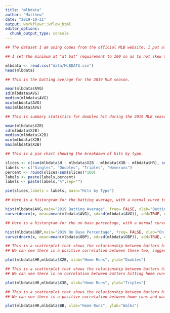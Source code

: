 ```yaml
---
title: "mlbdata"
author: "Matthew"
date: "2019-10-21"
output: workflowr::wflow_html
editor_options:
  chunk_output_type: console
---
```





```r
## The dataset I am using comes from the official MLB website. I put all of this information into an excel and turned it into a CSV. It includes a variety of batting data, including singles, doubles, triples home runs, batting average, and additional advanced metrics.

## I set the minimum at "at bat" requirement to 100 so as to not skew the data set from players who may not typically bat (pitchers, reserve players) and obtain a more accurate set of information. This is common practice for sports analysis.

mlbdata <- read.csv("data/MLBDATA.csv")
head(mlbdata)
```




```r
## This is the batting average for the 2019 MLB season. 

mean(mlbdata$AVG)
sd(mlbdata$AVG)
median(mlbdata$AVG)
min(mlbdata$AVG)
max(mlbdata$AVG)
```

```r
## This is summary statistics for doubles hit during the 2019 MLB season. 

mean(mlbdata$X2B)
sd(mlbdata$X2B)
median(mlbdata$X2B)
min(mlbdata$X2B)
max(mlbdata$X2B)
```


```r

## This is a pie chart showing the breakdown of hits by type.

slices <- c(sum(mlbdata$H - mlbdata$X2B - mlbdata$X3B - mlbdata$HR), sum(mlbdata$X2B), sum(mlbdata$X3B), sum(mlbdata$HR))
labels <- c("Singles", "Doubles", "Triples", "Homeruns")
percent <- round(slices/sum(slices)*100)
labels <- paste(labels,percent)
labels <- paste(labels,"%",sep="")

pie(slices,labels = labels, main="Hits by Type")


```


```r
## Here is a historgram for the batting average, with a normal curve to show comparison to. This data appears close to being normally distributed

hist(mlbdata$AVG,main="2019 Batting Average", freq= FALSE, xlab="Batting Average", ylab= NULL, col="lightblue1")
curve(dnorm(x, mean=mean(mlbdata$AVG), sd=sd(mlbdata$AVG)), add=TRUE, col="darkblue",lwd=1)
```

```r
## Here is a historgram for the on base percentage, with a normal curve to show comparison to. This data appears close to being normally distributed, similar to the batting average histogram.

hist(mlbdata$OBP,main="2019 On Base Percentage", freq= FALSE, xlab="On Base Percentage", ylab= NULL, col="lightblue1")
curve(dnorm(x, mean=mean(mlbdata$OBP), sd=sd(mlbdata$OBP)), add=TRUE, col="darkblue",lwd=1)
```


```r
## This is a scatterplot that shows the relationship between batters hitting home runs and doubles. 
## We can see there is a positive correlation between these two, suggesting that a player who hits a lot of homeruns will likely also hit a lot of doubles throughout the season

plot(mlbdata$HR,mlbdata$X2B, xlab="Home Runs", ylab="Doubles")
```


```r
## This is a scatterplot that shows the relationship between batters hitting home runs and triples. 
## We can see there is no correlation between batters hitting home runs and triples. This is likely because power hitters lack the speed to get around the bases quickly enough to get to third base. 

plot(mlbdata$HR,mlbdata$X3B, xlab="Home Runs", ylab="Triples")
```


```r
## This is a scatterplot that shows the relationship between batters hitting home runs and getting walked. 
## We can see there is a positive correlation between home runs and walks. This is likely because a walk is less meaningful to give up than a homerun, so pitchers often play more conservatively with their pitch selection against power hitters.

plot(mlbdata$HR,mlbdata$BB, xlab="Home Runs", ylab="Walks")
```

